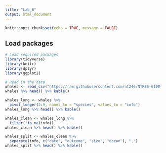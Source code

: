 ```yaml
---
title: "Lab_6"
output: html_document
---
```


```r
knitr::opts_chunk$set(echo = TRUE, message = FALSE)
```

## Load packages

```r
# Load required packages
library(tidyverse)
library(knitr)
library(dplyr)
library(ggplot2)

# Read in the data
whales <- read_csv("https://raw.githubusercontent.com/nt246/NTRES-6100-data-science/main/datasets/whales.csv")
whales %>% head() %>% kable()
```

```r
whales_long <- whales %>%
  pivot_longer(2:9, names_to = "species", values_to = "info")
whales_long %>% head() %>% kable()
```

```r
whales_clean <- whales_long %>%
  filter(!is.na(info))
whales_clean %>% head() %>% kable()
```

```r
whales_split <- whales_clean %>%
  separate(info, c("date", "outcome", "size", "ocean"), ",")
whales_split %>% head() %>% kable()
```

